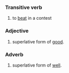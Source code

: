 ===Transitive verb===
# to [[beat]] in a contest

===Adjective===
# superlative form of [[good]].

===Adverb===
# superlative form of [[well]].